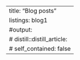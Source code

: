 ---
title: "Blog posts"
listings: blog1
#output:
#  distill::distill_article:
#    self_contained: false
---